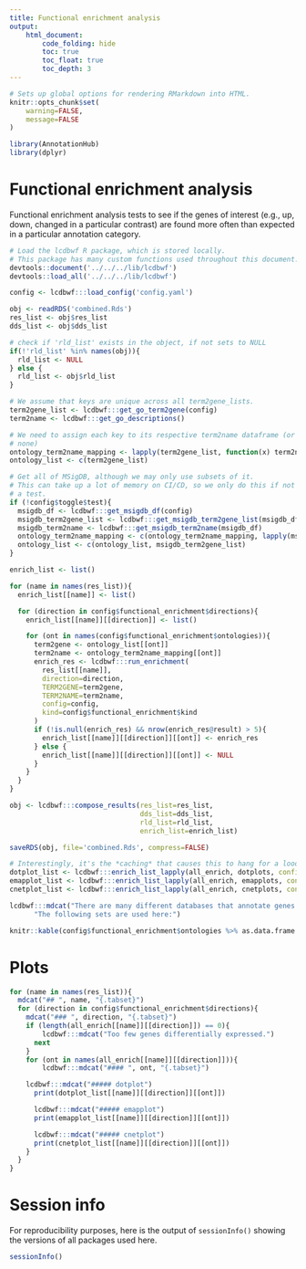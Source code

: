 ```yaml
---
title: Functional enrichment analysis
output:
    html_document:
        code_folding: hide
        toc: true
        toc_float: true
        toc_depth: 3
---
```


```r
# Sets up global options for rendering RMarkdown into HTML.
knitr::opts_chunk$set(
    warning=FALSE,
    message=FALSE
)
```

```r
library(AnnotationHub)
library(dplyr)
```

# Functional enrichment analysis

Functional enrichment analysis tests to see if the genes of interest (e.g., up,
down, changed in a particular contrast) are found more often than expected in
a particular annotation category.

```r
# Load the lcdbwf R package, which is stored locally.
# This package has many custom functions used throughout this document.
devtools::document('../../../lib/lcdbwf')
devtools::load_all('../../../lib/lcdbwf')

config <- lcdbwf:::load_config('config.yaml')
```

```r
obj <- readRDS('combined.Rds')
res_list <- obj$res_list
dds_list <- obj$dds_list

# check if 'rld_list' exists in the object, if not sets to NULL
if(!'rld_list' %in% names(obj)){
  rld_list <- NULL
} else {
  rld_list <- obj$rld_list
}
```

```r

# We assume that keys are unique across all term2gene_lists.
term2gene_list <- lcdbwf:::get_go_term2gene(config)
term2name <- lcdbwf:::get_go_descriptions()

# We need to assign each key to its respective term2name dataframe (or NULL if
# none)
ontology_term2name_mapping <- lapply(term2gene_list, function(x) term2name)
ontology_list <- c(term2gene_list)

# Get all of MSigDB, although we may only use subsets of it.
# This can take up a lot of memory on CI/CD, so we only do this if not doing
# a test.
if (!config$toggle$test){
  msigdb_df <- lcdbwf:::get_msigdb_df(config)
  msigdb_term2gene_list <- lcdbwf:::get_msigdb_term2gene_list(msigdb_df)
  msigdb_term2name <- lcdbwf:::get_msigdb_term2name(msigdb_df)
  ontology_term2name_mapping <- c(ontology_term2name_mapping, lapply(msigdb_term2gene_list, function(x) NULL))
  ontology_list <- c(ontology_list, msigdb_term2gene_list)
}

```

```r
enrich_list <- list()

for (name in names(res_list)){
  enrich_list[[name]] <- list()

  for (direction in config$functional_enrichment$directions){
    enrich_list[[name]][[direction]] <- list()

    for (ont in names(config$functional_enrichment$ontologies)){
      term2gene <- ontology_list[[ont]]
      term2name <- ontology_term2name_mapping[[ont]]
      enrich_res <- lcdbwf:::run_enrichment(
        res_list[[name]],
        direction=direction,
        TERM2GENE=term2gene,
        TERM2NAME=term2name,
        config=config,
        kind=config$functional_enrichment$kind
      )
      if (!is.null(enrich_res) && nrow(enrich_res@result) > 5){
        enrich_list[[name]][[direction]][[ont]] <- enrich_res
      } else {
        enrich_list[[name]][[direction]][[ont]] <- NULL
      }
    }
  }
}
```

```r

obj <- lcdbwf:::compose_results(res_list=res_list,
                                dds_list=dds_list,
                                rld_list=rld_list,
                                enrich_list=enrich_list)

saveRDS(obj, file='combined.Rds', compress=FALSE)
```

```r
# Interestingly, it's the *caching* that causes this to hang for a loooong time.
dotplot_list <- lcdbwf:::enrich_list_lapply(all_enrich, dotplots, config=config, send_names=TRUE)
emapplot_list <- lcdbwf:::enrich_list_lapply(all_enrich, emapplots, config=config, send_names=TRUE)
cnetplot_list <- lcdbwf:::enrich_list_lapply(all_enrich, cnetplots, config=config, send_names=TRUE)
```

```r
lcdbwf:::mdcat("There are many different databases that annotate genes into sets.",
      "The following sets are used here:")

knitr::kable(config$functional_enrichment$ontologies %>% as.data.frame %>% t())
```

# Plots {.tabset}

```r

for (name in names(res_list)){
  mdcat("## ", name, "{.tabset}")
  for (direction in config$functional_enrichment$directions){
    mdcat("### ", direction, "{.tabset}")
    if (length(all_enrich[[name]][[direction]]) == 0){
        lcdbwf:::mdcat("Too few genes differentially expressed.")
      next
    }
    for (ont in names(all_enrich[[name]][[direction]])){
        lcdbwf:::mdcat("#### ", ont, "{.tabset}")

    lcdbwf:::mdcat("##### dotplot")
      print(dotplot_list[[name]][[direction]][[ont]])

      lcdbwf:::mdcat("##### emapplot")
      print(emapplot_list[[name]][[direction]][[ont]])

      lcdbwf:::mdcat("##### cnetplot")
      print(cnetplot_list[[name]][[direction]][[ont]])
    }
  }
}


```

# Session info
For reproducibility purposes, here is the output of `sessionInfo()` showing the
versions of all packages used here.

```r
sessionInfo()
```
